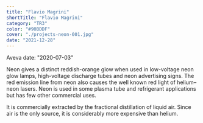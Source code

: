```yaml
---
title: "Flavio Magrini"
shortTitle: "Flavio Magrini"
category: "TR3"
color: "#90BDDF"
cover: "./projects-neon-001.jpg"
date: "2021-12-28"
---
```


Aveva date: "2020-07-03"

Neon gives a distinct reddish-orange glow when used in low-voltage neon glow lamps, high-voltage discharge tubes and neon advertising signs. The red emission line from neon also causes the well known red light of helium–neon lasers. Neon is used in some plasma tube and refrigerant applications but has few other commercial uses.

It is commercially extracted by the fractional distillation of liquid air. Since air is the only source, it is considerably more expensive than helium.

